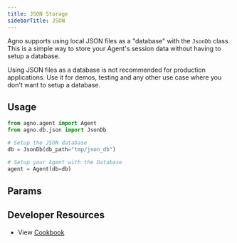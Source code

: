 ```yaml
---
title: JSON Storage
sidebarTitle: JSON
---
```


Agno supports using local JSON files as a "database" with the `JsonDb` class.
This is a simple way to store your Agent's session data without having to setup a database.

<Warning>
Using JSON files as a database is not recommended for production applications.
Use it for demos, testing and any other use case where you don't want to setup a database.
</Warning>

## Usage

```python json_for_agent.py
from agno.agent import Agent
from agno.db.json import JsonDb

# Setup the JSON database
db = JsonDb(db_path="tmp/json_db")

# Setup your Agent with the Database
agent = Agent(db=db)
```

## Params

<Snippet file="db-json-params.mdx" />

## Developer Resources

- View [Cookbook](https://github.com/agno-agi/agno/blob/main/cookbook/db/json/json_for_agent.py)
